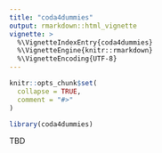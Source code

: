 ```yaml
---
title: "coda4dummies"
output: rmarkdown::html_vignette
vignette: >
  %\VignetteIndexEntry{coda4dummies}
  %\VignetteEngine{knitr::rmarkdown}
  %\VignetteEncoding{UTF-8}
---
```


```r
knitr::opts_chunk$set(
  collapse = TRUE,
  comment = "#>"
)
```

```r
library(coda4dummies)
```

TBD


